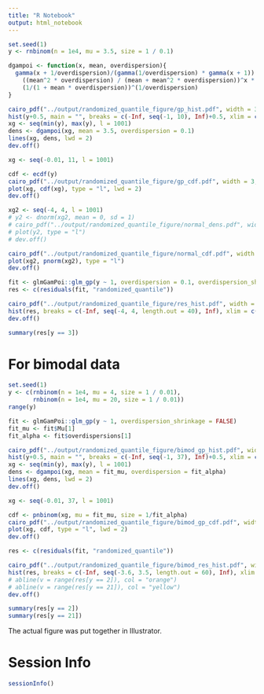 ```yaml
---
title: "R Notebook"
output: html_notebook
---
```









```r
set.seed(1)
y <- rnbinom(n = 1e4, mu = 3.5, size = 1 / 0.1)
```

```r
dgampoi <- function(x, mean, overdispersion){
  gamma(x + 1/overdispersion)/(gamma(1/overdispersion) * gamma(x + 1)) * 
    ((mean^2 * overdispersion) / (mean + mean^2 * overdispersion))^x *
    (1/(1 + mean * overdispersion))^(1/overdispersion)
}

```


```r
cairo_pdf("../output/randomized_quantile_figure/gp_hist.pdf", width = 3, height = 3)
hist(y+0.5, main = "", breaks = c(-Inf, seq(-1, 10), Inf)+0.5, xlim = c(-1.1, 10.1), prob = TRUE)
xg <- seq(min(y), max(y), l = 1001)
dens <- dgampoi(xg, mean = 3.5, overdispersion = 0.1)
lines(xg, dens, lwd = 2)
dev.off()
```




```r
xg <- seq(-0.01, 11, l = 1001)

cdf <- ecdf(y)
cairo_pdf("../output/randomized_quantile_figure/gp_cdf.pdf", width = 3, height = 3)
plot(xg, cdf(xg), type = "l", lwd = 2)
dev.off()
```





```r
xg2 <- seq(-4, 4, l = 1001)
# y2 <- dnorm(xg2, mean = 0, sd = 1)
# cairo_pdf("../output/randomized_quantile_figure/normal_dens.pdf", width = 3, height = 3)
# plot(y2, type = "l")
# dev.off()

cairo_pdf("../output/randomized_quantile_figure/normal_cdf.pdf", width = 3, height = 3)
plot(xg2, pnorm(xg2), type = "l")
dev.off()
```



```r

fit <- glmGamPoi::glm_gp(y ~ 1, overdispersion = 0.1, overdispersion_shrinkage = FALSE)
res <- c(residuals(fit, "randomized_quantile"))

cairo_pdf("../output/randomized_quantile_figure/res_hist.pdf", width = 3, height = 3)
hist(res, breaks = c(-Inf, seq(-4, 4, length.out = 40), Inf), xlim = c(-4, 4), main = "")
dev.off()

```





```r
summary(res[y == 3])
```










# For bimodal data

```r
set.seed(1)
y <- c(rnbinom(n = 1e4, mu = 4, size = 1 / 0.01),
       rnbinom(n = 1e4, mu = 20, size = 1 / 0.01))
range(y)
```

```r
fit <- glmGamPoi::glm_gp(y ~ 1, overdispersion_shrinkage = FALSE)
fit_mu <- fit$Mu[1]
fit_alpha <- fit$overdispersions[1]
```



```r
cairo_pdf("../output/randomized_quantile_figure/bimod_gp_hist.pdf", width = 3, height = 3)
hist(y+0.5, main = "", breaks = c(-Inf, seq(-1, 37), Inf)+0.5, xlim = c(-1.1, 37.1), prob = TRUE)
xg <- seq(min(y), max(y), l = 1001)
dens <- dgampoi(xg, mean = fit_mu, overdispersion = fit_alpha)
lines(xg, dens, lwd = 2)
dev.off()
```




```r
xg <- seq(-0.01, 37, l = 1001)

cdf <- pnbinom(xg, mu = fit_mu, size = 1/fit_alpha)
cairo_pdf("../output/randomized_quantile_figure/bimod_gp_cdf.pdf", width = 3, height = 3)
plot(xg, cdf, type = "l", lwd = 2)
dev.off()
```






```r
res <- c(residuals(fit, "randomized_quantile"))

cairo_pdf("../output/randomized_quantile_figure/bimod_res_hist.pdf", width = 3, height = 3)
hist(res, breaks = c(-Inf, seq(-3.6, 3.5, length.out = 60), Inf), xlim = c(-4, 4), main = "")
# abline(v = range(res[y == 2]), col = "orange")
# abline(v = range(res[y == 21]), col = "yellow")
dev.off()

```





```r
summary(res[y == 2])
summary(res[y == 21])
```


The actual figure was put together in Illustrator.








# Session Info

```r
sessionInfo()
```








